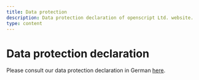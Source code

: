 ```yaml
---
title: Data protection
description: Data protection declaration of openscript Ltd. website.
type: content
---
```


# Data protection declaration

Please consult our data protection declaration in German [here](/datenschutz).
